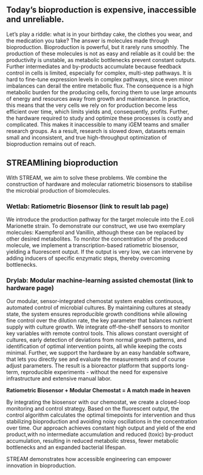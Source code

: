 

## Today’s bioproduction is expensive, inaccessible and unreliable.


<div
  style={{
    display: 'grid',
    gridTemplateColumns: 'repeat(3, 1fr)',
    gap: '1.2 rem',           // space between items
    padding: '3 rem 1.5rem', // internal spacing
    marginBottom: '0 rem',   // space below the grid
    background: 'transparent', // fully transparent
  }}
>
  <BioproductionOscillations />
  <MetabolicBurden />
  <ExpensiveHardware />
</div>
Let’s play a riddle: what is in your birthday cake, the clothes you wear, and the medication you take? The answer is molecules made through bioproduction. Bioproduction is powerful, but it rarely runs smoothly. The production of these molecules is not as easy and reliable as it could be: the productivity is unstable, as metabolic bottlenecks prevent constant outputs. Further intermediates and by-products accumulate because feedback control in cells is limited, especially for complex, multi-step pathways. It is hard to fine-tune expression levels in complex pathways, since even minor imbalances can derail the entire metabolic flux. The consequence is a high metabolic burden for the producing cells, forcing them to use large amounts of energy and resources away from growth and maintenance. In practice, this means that the very cells we rely on for production become less efficient over time, which limits yields and, consequently, profits. Further, the hardware required to study and optimize these processes is costly and complicated. This makes it inaccessible to many iGEM teams and smaller research groups. As a result, research is slowed down, datasets remain small and inconsistent, and true high-throughput optimization of bioproduction remains out of reach.

## STREAMlining bioproduction
With STREAM, we aim to solve these problems. We combine the construction of hardware and molecular ratiometric biosensors to stabilise the microbial production of biomolecules.

### Wetlab: Ratiometric Biosensor (link to result lab page)
We introduce the production pathway for the target molecule into the E.coli Marionette strain. To demonstrate our construct, we use two exemplary molecules: Kaempferol and Vanillin, although these can be replaced by other desired metabolites. To monitor the concentration of the produced molecule, we implement a transcription-based ratiometric biosensor, yielding a fluorescent output. If the output is very low, we can intervene by adding inducers of specific enzymatic steps, thereby overcoming bottlenecks. 

### Drylab: Modular machine-learning assisted chemostat (link to hardware page)
Our modular, sensor-integrated chemostat system enables continuous, automated control of microbial cultures. By maintaining cultures at steady state, the system ensures reproducible growth conditions while allowing fine control over the dilution rate, the key parameter that balances nutrient supply with culture growth. We integrate off-the-shelf sensors to monitor key variables with remote control tools. This allows constant oversight of cultures, early detection of deviations from normal growth patterns, and identification of optimal intervention points, all while keeping the costs minimal. Further, we support the hardware by an easy handable software, that lets you directly see and evaluate the measurements and of course adjust parameters.
The result is a bioreactor platform that supports long-term, reproducible experiments - without the need for expensive infrastructure and extensive manual labor. 

**Ratiometric Biosensor + Modular Chemostat = A match made in heaven** 

By integrating the biosensor with our chemostat, we create a closed-loop monitoring and control strategy. Based on the fluorescent output, the control algorithm calculates the optimal timepoints for intervention and thus stabilizing bioproduction and avoiding noisy oscillations in the concentration over time. Our approach achieves constant high output and yield of the end product,with no intermediate accumulation and reduced (toxic) by-product accumulation, resulting in reduced metabolic stress, fewer metabolic bottlenecks and an expanded bacterial lifespan.

STREAM demonstrates how accessible engineering can empower innovation in bioproduction.
